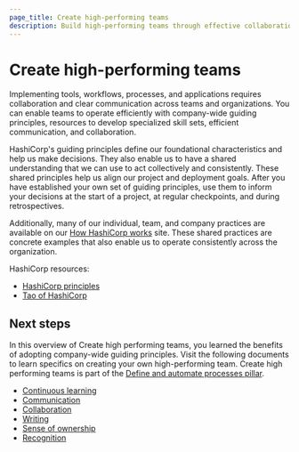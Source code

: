 ```yaml
---
page_title: Create high-performing teams
description: Build high-performing teams through effective collaboration, communication, and cultural practices.
---
```


# Create high-performing teams

Implementing tools, workflows, processes, and applications requires collaboration and clear communication across teams and organizations. You can enable teams to operate efficiently with company-wide guiding principles, resources to develop specialized skill sets, efficient communication, and collaboration.

HashiCorp's guiding principles define our foundational characteristics and help us make decisions. They also enable us to have a shared understanding that we can use to act collectively and consistently. These shared principles help us align our project and deployment goals. After you have established your own set of guiding principles, use them to inform your decisions at the start of a project, at regular checkpoints, and during retrospectives.

Additionally, many of our individual, team, and company practices are available on our [How HashiCorp works](https://works.hashicorp.com/) site. These shared practices are concrete examples that also enable us to operate consistently across the organization.

HashiCorp resources:

- [HashiCorp principles](https://www.hashicorp.com/company/principles)
- [Tao of HashiCorp](https://www.hashicorp.com/en/tao-of-hashicorp)

## Next steps

In this overview of Create high performing teams, you learned the benefits of adopting company-wide guiding principles. Visit the following documents to learn specifics on creating your own high-performing team. Create high performing teams is part of the [Define and automate processes pillar](/well-architected-framework/define-and-automate-processes).

- [Continuous learning](/well-architected-framework/define-and-automate-processes/team-and-culture/create-high-performing-teams/continuous-learning)
- [Communication](/well-architected-framework/define-and-automate-processes/team-and-culture/create-high-performing-teams/communication)
- [Collaboration](/well-architected-framework/define-and-automate-processes/team-and-culture/create-high-performing-teams/collaboration)
- [Writing](/well-architected-framework/define-and-automate-processes/team-and-culture/create-high-performing-teams/writing)
- [Sense of ownership](/well-architected-framework/define-and-automate-processes/team-and-culture/create-high-performing-teams/sense-of-ownership)
- [Recognition](/well-architected-framework/define-and-automate-processes/team-and-culture/create-high-performing-teams/recognition)
